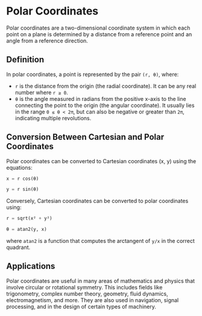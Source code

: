 # Polar Coordinates

Polar coordinates are a two-dimensional coordinate system in which each point on a plane is determined by a distance from a reference point and an angle from a reference direction.

## Definition

In polar coordinates, a point is represented by the pair `(r, θ)`, where:

- `r` is the distance from the origin (the radial coordinate). It can be any real number where `r ≥ 0`.
- `θ` is the angle measured in radians from the positive x-axis to the line connecting the point to the origin (the angular coordinate). It usually lies in the range `0 ≤ θ < 2π`, but can also be negative or greater than `2π`, indicating multiple revolutions.

## Conversion Between Cartesian and Polar Coordinates

Polar coordinates can be converted to Cartesian coordinates (x, y) using the equations:
```python
x = r cos(θ)
```
```python
y = r sin(θ)
```
Conversely, Cartesian coordinates can be converted to polar coordinates using:
```python
r = sqrt(x² + y²)
```
```python
θ = atan2(y, x)
```
where `atan2` is a function that computes the arctangent of `y/x` in the correct quadrant.

## Applications

Polar coordinates are useful in many areas of mathematics and physics that involve circular or rotational symmetry. This includes fields like trigonometry, complex number theory, geometry, fluid dynamics, electromagnetism, and more. They are also used in navigation, signal processing, and in the design of certain types of machinery.
